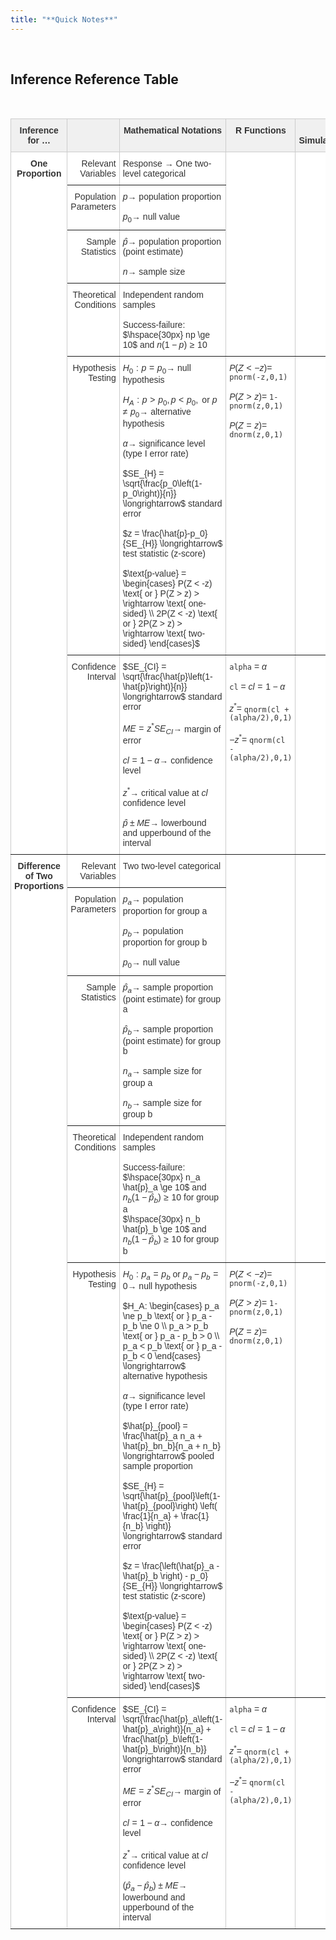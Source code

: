 ---
title: "**Quick Notes**"
---

<br>

## **Inference Reference Table**

<br>

<style type="text/css">
.tg  {border-collapse:collapse;border-color:#ccc;border-spacing:0;}
.tg td{background-color:#fff;border-color:#ccc;border-style:solid;border-width:1px;color:#333;
  font-family:Arial, sans-serif;font-size:14px;overflow:hidden;padding:10px 5px;word-break:normal;}
.tg th{background-color:#f0f0f0;border-color:#ccc;border-style:solid;border-width:1px;color:#333;
  font-family:Arial, sans-serif;font-size:14px;font-weight:normal;overflow:hidden;padding:10px 5px;word-break:normal;}
.tg .tg-c3ow{border-color:inherit;text-align:center;vertical-align:top}
.tg .tg-7btt{border-color:inherit;font-weight:bold;text-align:center;vertical-align:top}
.tg .tg-dvpl{border-color:inherit;text-align:right;vertical-align:top}
.tg .tg-0pky{border-color:inherit;text-align:left;vertical-align:top}
</style>
<table class="tg">
<thead>
  <tr>
    <th class="tg-7btt">Inference for ...</th>
    <th class="tg-c3ow"></th>
    <th class="tg-c3ow"><span style="font-weight:bold">Mathematical Notations</span></th>
    <th class="tg-7btt">R Functions</th>
    <th class="tg-7btt">R Simulation/Bootstrapping</th>
    <th class="tg-7btt">R `infer` Package</th>
  </tr>
</thead>
<tbody>
  <tr>
    <td class="tg-7btt" rowspan="6"><span style="font-weight:bold">One Proportion</span></td>
    <td class="tg-dvpl">Relevant Variables</td>
    <td class="tg-0pky">Response $\longrightarrow$ One two-level categorical</td>
    <td class="tg-0pky" rowspan="4"></td>
    <td class="tg-0pky" rowspan="4"></td>
    <td class="tg-0pky" rowspan="4"></td>
  </tr>
  <tr>
    <td class="tg-dvpl">Population Parameters</td>
    <td class="tg-0pky">$p \longrightarrow$ population proportion<br><br>$p_0 \longrightarrow$ null value</td>
  </tr>
  <tr>
    <td class="tg-dvpl">Sample Statistics</td>
    <td class="tg-0pky">$\hat{p} \longrightarrow$ population proportion (point estimate)<br><br>$n \longrightarrow$ sample size</td>
  </tr>
  <tr>
    <td class="tg-dvpl">Theoretical Conditions</td>
    <td class="tg-0pky">Independent random samples<br><br>Success-failure: <br>$\hspace{30px} np \ge 10$ and $n(1-p) \ge 10$</td>
  </tr>
  <tr>
    <td class="tg-dvpl">Hypothesis Testing</td>
    <td class="tg-0pky">$H_0: p = p_0 \longrightarrow$ null hypothesis<br><br>$H_A: p > p_0, p < p_0, \text{ or } p \ne p_0 \longrightarrow$ alternative hypothesis<br><br>$\alpha \longrightarrow$ significance level (type I error rate)<br><br>$SE_{H} = \sqrt{\frac{p_0\left(1-p_0\right)}{n}} \longrightarrow$ standard error<br><br>$z = \frac{\hat{p}-p_0}{SE_{H}} \longrightarrow$ test statistic (z-score)<br><br>$\text{p-value} = \begin{cases} P(Z < -z) \text{ or } P(Z > z) > \rightarrow \text{ one-sided} \\ 2P(Z < -z) \text{ or } 2P(Z > z) > \rightarrow \text{ two-sided} \end{cases}$</td>
    <td class="tg-0pky">$P(Z < -z) =$ `pnorm(-z,0,1)`<br><br>$P(Z > z) =$ `1-pnorm(z,0,1)`<br><br>$P(Z = z) =$ `dnorm(z,0,1)`</td>
    <td class="tg-0pky"></td>
    <td class="tg-0pky"></td>
  </tr>
  <tr>
    <td class="tg-dvpl">Confidence Interval</td>
    <td class="tg-0pky">$SE_{CI} = \sqrt{\frac{\hat{p}\left(1-\hat{p}\right)}{n}} \longrightarrow$ standard error<br><br>$ME = z^* SE_{CI} \longrightarrow$ margin of error<br><br>$cl = 1-\alpha \longrightarrow$ confidence level<br><br>$z^* \longrightarrow$ critical value at $cl$ confidence level<br><br>$\hat{p} \pm ME \longrightarrow$ lowerbound and upperbound of the interval</td>
    <td class="tg-0pky">`alpha` = $\alpha$<br><br>`cl` = $cl = 1-\alpha$<br><br>$z^* =$ `qnorm(cl + (alpha/2),0,1)`<br><br>$-z^* =$ `qnorm(cl - (alpha/2),0,1)`</td>
    <td class="tg-0pky"></td>
    <td class="tg-0pky"></td>
  </tr>
  <tr>
    <td class="tg-c3ow" rowspan="6"><span style="font-weight:bold">Difference of Two Proportions</span></td>
    <td class="tg-dvpl">Relevant Variables</td>
    <td class="tg-0pky">Two two-level categorical</td>
    <td class="tg-0pky" rowspan="4"></td>
    <td class="tg-0pky" rowspan="4"></td>
    <td class="tg-0pky" rowspan="4"></td>
  </tr>
  <tr>
    <td class="tg-dvpl">Population Parameters</td>
    <td class="tg-0pky">$p_a \longrightarrow$ population proportion for group a<br><br>$p_b \longrightarrow$ population proportion for group b<br><br>$p_0 \longrightarrow$ null value</td>
  </tr>
  <tr>
    <td class="tg-dvpl">Sample Statistics</td>
    <td class="tg-0pky">$\hat{p}_a \longrightarrow$ sample proportion (point estimate) for group a<br><br>$\hat{p}_b \longrightarrow$ sample proportion (point estimate) for group b<br><br>$n_a \longrightarrow$ sample size for group a<br><br>$n_b \longrightarrow$ sample size for group b</td>
  </tr>
  <tr>
    <td class="tg-dvpl">Theoretical Conditions</td>
    <td class="tg-0pky">Independent random samples<br><br>Success-failure: <br>$\hspace{30px} n_a \hat{p}_a \ge 10$ and $n_b\left(1-\hat{p}_b\right) \ge 10$ for group a<br>$\hspace{30px} n_b \hat{p}_b \ge 10$ and $n_b\left(1-\hat{p}_b\right) \ge 10$ for group b</td>
  </tr>
  <tr>
    <td class="tg-dvpl">Hypothesis Testing</td>
    <td class="tg-0pky">$H_0: p_a = p_b \text{ or } p_a - p_b = 0 \longrightarrow$ null hypothesis<br><br>$H_A: \begin{cases} p_a \ne p_b \text{ or } p_a - p_b \ne 0 \\ p_a > p_b \text{ or } p_a - p_b > 0 \\ p_a < p_b \text{ or } p_a - p_b < 0 \end{cases} \longrightarrow$ alternative hypothesis<br><br>$\alpha \longrightarrow$ significance level (type I error rate)<br><br>$\hat{p}_{pool} = \frac{\hat{p}_a n_a + \hat{p}_bn_b}{n_a + n_b} \longrightarrow$ pooled sample proportion<br><br>$SE_{H} = \sqrt{\hat{p}_{pool}\left(1-\hat{p}_{pool}\right) \left( \frac{1}{n_a} + \frac{1}{n_b} \right)} \longrightarrow$ standard error<br><br>$z = \frac{\left(\hat{p}_a - \hat{p}_b \right) - p_0}{SE_{H}} \longrightarrow$ test statistic (z-score)<br><br>$\text{p-value} = \begin{cases} P(Z < -z) \text{ or } P(Z > z) > \rightarrow \text{ one-sided} \\ 2P(Z < -z) \text{ or } 2P(Z > z) > \rightarrow \text{ two-sided} \end{cases}$</td>
    <td class="tg-0pky">$P(Z < -z) =$ `pnorm(-z,0,1)`<br><br>$P(Z > z) =$ `1-pnorm(z,0,1)`<br><br>$P(Z = z) =$ `dnorm(z,0,1)`</td>
    <td class="tg-0pky"></td>
    <td class="tg-0pky"></td>
  </tr>
  <tr>
    <td class="tg-dvpl">Confidence Interval</td>
    <td class="tg-0pky">$SE_{CI} = \sqrt{\frac{\hat{p}_a\left(1-\hat{p}_a\right)}{n_a} + \frac{\hat{p}_b\left(1-\hat{p}_b\right)}{n_b}} \longrightarrow$ standard error<br><br>$ME = z^* SE_{CI} \longrightarrow$ margin of error<br><br>$cl = 1-\alpha \longrightarrow$ confidence level<br><br>$z^* \longrightarrow$ critical value at $cl$ confidence level<br><br>$\left(\hat{p}_a - \hat{p}_b\right) \pm ME \longrightarrow$ lowerbound and upperbound of the interval</td>
    <td class="tg-0pky">`alpha` = $\alpha$<br><br>`cl` = $cl = 1-\alpha$<br><br>$z^* =$ `qnorm(cl + (alpha/2),0,1)`<br><br>$-z^* =$ `qnorm(cl - (alpha/2),0,1)`</td>
    <td class="tg-0pky"></td>
    <td class="tg-0pky"></td>
  </tr>
</tbody>
</table>

<br>
